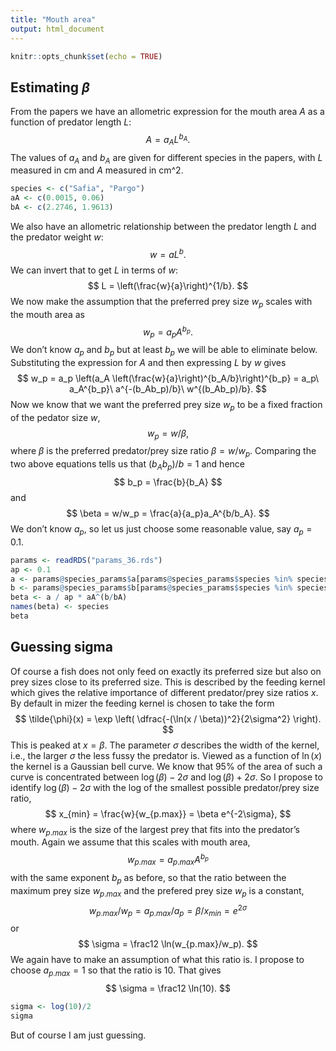 ```yaml
---
title: "Mouth area"
output: html_document
---
```


```r
knitr::opts_chunk$set(echo = TRUE)
```

## Estimating $\beta$

From the papers we have an allometric expression for the mouth area $A$ as
a function of predator length $L$:
$$
A = a_A L^{b_A}.
$$
The values of $a_A$ and $b_A$ are given for different species in the papers,
with $L$ measured in cm and $A$ measured in cm^2.
```r
species <- c("Safia", "Pargo")
aA <- c(0.0015, 0.06)
bA <- c(2.2746, 1.9613)
```

We also have an allometric relationship between the predator length $L$ and the 
predator weight $w$:
$$
w = a L^b.
$$
We can invert that to get $L$ in terms of $w$:
$$
L = \left(\frac{w}{a}\right)^{1/b}.
$$
We now make the assumption that the preferred prey size $w_p$ scales with the mouth
area as
$$
w_p = a_p A^{b_p}.
$$
We don't know $a_p$ and $b_p$ but at least $b_p$ we will be able to eliminate
below. Substituting the expression for $A$ and then expressing $L$ by $w$ gives
$$
w_p = a_p \left(a_A \left(\frac{w}{a}\right)^{b_A/b}\right)^{b_p}
= a_p\ a_A^{b_p}\ a^{-(b_Ab_p)/b}\ w^{(b_Ab_p)/b}.
$$
Now we know that we want the preferred prey size $w_p$ to be a fixed fraction
of the pedator size $w$,
$$
w_p = w / \beta,
$$
where $\beta$ is the preferred predator/prey size ratio $\beta = w/w_p$.
Comparing the two above equations tells us that $(b_Ab_p)/b = 1$ and hence
$$
b_p = \frac{b}{b_A}
$$
and
$$
\beta = w/w_p = \frac{a}{a_p}a_A^{b/b_A}.
$$
We don't know $a_p$, so let us just choose some reasonable value, say 
$a_p = 0.1$.
```r
params <- readRDS("params_36.rds")
ap <- 0.1
a <- params@species_params$a[params@species_params$species %in% species]
b <- params@species_params$b[params@species_params$species %in% species]
beta <- a / ap * aA^(b/bA)
names(beta) <- species
beta
```


## Guessing sigma

Of course a fish does not only feed on exactly its preferred size but also
on prey sizes close to its preferred size. This is described by the feeding
kernel which gives the relative importance of different predator/prey
size ratios $x$. By default in mizer the feeding kernel is chosen to take the form
$$
  \tilde{\phi}(x) = 
  \exp \left( \dfrac{-(\ln(x / \beta))^2}{2\sigma^2} \right).
$$
This is peaked at $x=\beta$. The parameter $\sigma$ describes the width of
the kernel, i.e., the larger $\sigma$ the less fussy the predator is. Viewed
as a function of $\ln(x)$ the kernel is a Gaussian bell curve. We know that
95% of the area of such a curve is concentrated between $\log(\beta)-2\sigma$
and $\log(\beta)+2\sigma$. So I propose to identify $\log(\beta) - 2\sigma$ with
the log of the smallest possible predator/prey size ratio,
$$
x_{min} = \frac{w}{w_{p.max}} = \beta e^{-2\sigma},
$$
where $w_{p.max}$ is the size of the largest prey that fits into the predator's
mouth. 
Again we assume that this scales with mouth area,
$$
w_{p.max} = a_{p.max} A^{b_p}
$$
with the same exponent $b_p$ as before, so that the ratio between the maximum 
prey size $w_{p.max}$ and the prefered prey size $w_p$ is a constant,
$$
w_{p.max} / w_p = a_{p.max} / a_p = \beta / x_{min} = e^{2\sigma}
$$
or
$$
\sigma = \frac12 \ln(w_{p.max}/w_p).
$$
We again have to make an assumption of what this ratio is. I propose to
choose $a_{p.max}=1$ so that the ratio is $10$.
That gives
$$
\sigma = \frac12 \ln(10).
$$
```r
sigma <- log(10)/2
sigma
```
But of course I am just guessing.


